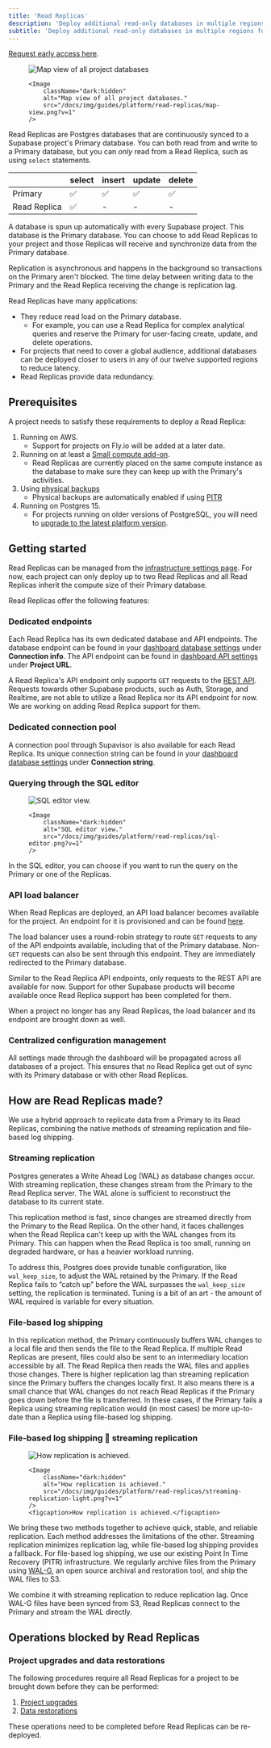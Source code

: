 ```yaml
---
title: 'Read Replicas'
description: 'Deploy additional read-only databases in multiple regions for your project.'
subtitle: 'Deploy additional read-only databases in multiple regions for your project'
---
```


<Admonition type="note" label="Read Replicas are available to organizations on Pro plan and above who have signed up for early access.">

[Request early access here](https://forms.supabase.com/read-replica).

</Admonition>

<figure className="max-w-[700px] mx-auto">
    <Image
        className="hidden dark:block"
        alt="Map view of all project databases"
        src="/docs/img/guides/platform/read-replicas/map-view.png?v=1"
    />

    <Image
        className="dark:hidden"
        alt="Map view of all project databases."
        src="/docs/img/guides/platform/read-replicas/map-view.png?v=1"
    />

</figure>

Read Replicas are Postgres databases that are continuously synced to a Supabase project's Primary database. You can both read from and write to a Primary database, but you can _only_ read from a Read Replica, such as using `select` statements.

|              | select | insert | update | delete |
| ------------ | ------ | ------ | ------ | ------ |
| Primary      | ✅     | ✅     | ✅     | ✅     |
| Read Replica | ✅     | -      | -      | -      |

A database is spun up automatically with every Supabase project. This database is the Primary database. You can choose to add Read Replicas to your project and those Replicas will receive and synchronize data from the Primary database.

Replication is asynchronous and happens in the background so transactions on the Primary aren't blocked. The time delay between writing data to the Primary and the Read Replica receiving the change is replication lag.

Read Replicas have many applications:

- They reduce read load on the Primary database.
  - For example, you can use a Read Replica for complex analytical queries and reserve the Primary for user-facing create, update, and delete operations.
- For projects that need to cover a global audience, additional databases can be deployed closer to users in any of our twelve supported regions to reduce latency.
- Read Replicas provide data redundancy.

## Prerequisites

A project needs to satisfy these requirements to deploy a Read Replica:

1. Running on AWS.
   - Support for projects on Fly.io will be added at a later date.
1. Running on at least a [Small compute add-on](/docs/guides/platform/compute-add-ons).
   - Read Replicas are currently placed on the same compute instance as the database to make sure they can keep up with the Primary's activities.
1. Using [physical backups](/docs/guides/platform/backups#point-in-time-recovery)
   - Physical backups are automatically enabled if using [PITR](/docs/guides/platform/backups#point-in-time-recovery)
1. Running on Postgres 15.
   - For projects running on older versions of PostgreSQL, you will need to [upgrade to the latest platform version](/docs/guides/platform/migrating-and-upgrading-projects#pgupgrade).

## Getting started

Read Replicas can be managed from the [infrastructure settings page](https://supabase.com/dashboard/project/_/settings/infrastructure). For now, each project can only deploy up to two Read Replicas and all Read Replicas inherit the compute size of their Primary database.

Read Replicas offer the following features:

### Dedicated endpoints

Each Read Replica has its own dedicated database and API endpoints. The database endpoint can be found in your [dashboard database settings](https://supabase.com/dashboard/project/_/settings/database) under **Connection info**. The API endpoint can be found in [dashboard API settings](https://supabase.com/dashboard/project/_/settings/api) under **Project URL**.

A Read Replica's API endpoint only supports `GET` requests to the [REST API](https://supabase.com/docs/guides/api). Requests towards other Supabase products, such as Auth, Storage, and Realtime, are not able to utilize a Read Replica nor its API endpoint for now. We are working on adding Read Replica support for them.

### Dedicated connection pool

A connection pool through Supavisor is also available for each Read Replica. Its unique connection string can be found in your [dashboard database settings](https://supabase.com/dashboard/project/_/settings/database) under **Connection string**.

### Querying through the SQL editor

<figure className="max-w-[700px] mx-auto">
    <Image
        className="hidden dark:block"
        alt="SQL editor view."
        src="/docs/img/guides/platform/read-replicas/sql-editor.png?v=1"
    />

    <Image
        className="dark:hidden"
        alt="SQL editor view."
        src="/docs/img/guides/platform/read-replicas/sql-editor.png?v=1"
    />

</figure>

In the SQL editor, you can choose if you want to run the query on the Primary or one of the Replicas.

### API load balancer

When Read Replicas are deployed, an API load balancer becomes available for the project. An endpoint for it is provisioned and can be found [here](https://supabase.com/dashboard/project/_/settings/api).

The load balancer uses a round-robin strategy to route `GET` requests to any of the API endpoints available, including that of the Primary database. Non-`GET` requests can also be sent through this endpoint. They are immediately redirected to the Primary database.

Similar to the Read Replica API endpoints, only requests to the REST API are available for now. Support for other Supabase products will become available once Read Replica support has been completed for them.

When a project no longer has any Read Replicas, the load balancer and its endpoint are brought down as well.

### Centralized configuration management

All settings made through the dashboard will be propagated across all databases of a project. This ensures that no Read Replica get out of sync with its Primary database or with other Read Replicas.

## How are Read Replicas made?

We use a hybrid approach to replicate data from a Primary to its Read Replicas, combining the native methods of streaming replication and file-based log shipping.

### Streaming replication

Postgres generates a Write Ahead Log (WAL) as database changes occur. With streaming replication, these changes stream from the Primary to the Read Replica server. The WAL alone is sufficient to reconstruct the database to its current state.

This replication method is fast, since changes are streamed directly from the Primary to the Read Replica. On the other hand, it faces challenges when the Read Replica can't keep up with the WAL changes from its Primary. This can happen when the Read Replica is too small, running on degraded hardware, or has a heavier workload running.

To address this, Postgres does provide tunable configuration, like `wal_keep_size`, to adjust the WAL retained by the Primary. If the Read Replica fails to “catch up” before the WAL surpasses the `wal_keep_size` setting, the replication is terminated. Tuning is a bit of an art - the amount of WAL required is variable for every situation.

### File-based log shipping

In this replication method, the Primary continuously buffers WAL changes to a local file and then sends the file to the Read Replica. If multiple Read Replicas are present, files could also be sent to an intermediary location accessible by all. The Read Replica then reads the WAL files and applies those changes. There is higher replication lag than streaming replication since the Primary buffers the changes locally first. It also means there is a small chance that WAL changes do not reach Read Replicas if the Primary goes down before the file is transferred. In these cases, if the Primary fails a Replica using streaming replication would (in most cases) be more up-to-date than a Replica using file-based log shipping.

### File-based log shipping 🤝 streaming replication

<figure className="max-w-[700px] mx-auto">
    <Image
        className="hidden dark:block"
        alt="How replication is achieved."
        src="/docs/img/guides/platform/read-replicas/streaming-replication-dark.png?v=1"
    />

    <Image
        className="dark:hidden"
        alt="How replication is achieved."
        src="/docs/img/guides/platform/read-replicas/streaming-replication-light.png?v=1"
    />
    <figcaption>How replication is achieved.</figcaption>

</figure>

We bring these two methods together to achieve quick, stable, and reliable replication. Each method addresses the limitations of the other. Streaming replication minimizes replication lag, while file-based log shipping provides a fallback. For file-based log shipping, we use our existing Point In Time Recovery (PITR) infrastructure. We regularly archive files from the Primary using [WAL-G](https://github.com/wal-g/wal-g), an open source archival and restoration tool, and ship the WAL files to S3.

We combine it with streaming replication to reduce replication lag. Once WAL-G files have been synced from S3, Read Replicas connect to the Primary and stream the WAL directly.

## Operations blocked by Read Replicas

### Project upgrades and data restorations

The following procedures require all Read Replicas for a project to be brought down before they can be performed:

1. [Project upgrades](/docs/guides/platform/migrating-and-upgrading-projects#pgupgrade)
1. [Data restorations](/docs/guides/platform/backups#pitr-restoration-process)

These operations need to be completed before Read Replicas can be re-deployed.
